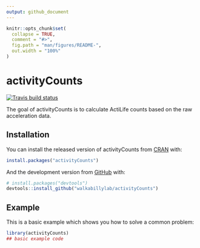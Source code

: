 ```yaml
---
output: github_document
---
```


<!-- README.md is generated from README.Rmd. Please edit that file -->

```r
knitr::opts_chunk$set(
  collapse = TRUE,
  comment = "#>",
  fig.path = "man/figures/README-",
  out.width = "100%"
)
```
# activityCounts

<!-- badges: start -->
[![Travis build status](https://travis-ci.org/walkabillylab/activityCounts.svg?branch=master)](https://travis-ci.org/walkabillylab/activityCounts)
<!-- badges: end -->

The goal of activityCounts is to calculate ActiLife counts based on the raw acceleration data.

## Installation

You can install the released version of activityCounts from [CRAN](https://CRAN.R-project.org) with:

``` r
install.packages("activityCounts")
```

And the development version from [GitHub](https://github.com/) with:

``` r
# install.packages("devtools")
devtools::install_github("walkabillylab/activityCounts")
```
## Example

This is a basic example which shows you how to solve a common problem:

```r
library(activityCounts)
## basic example code
```
